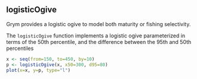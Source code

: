 ## logisticOgive

Grym provides a logistic ogive to model both maturity or fishing selectivity.


The `logisticOgive` function implements a logistic ogive parameterized in terms of the 50th
percentile, and the difference between the 95th and 50th percentiles
```r
x <- seq(from=150, to=450, by=10)
p <- logisticOgive(x, x50=300, d95=80)
plot(x=x, y=p, type="l")
```
